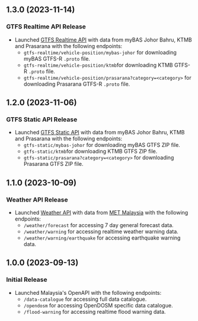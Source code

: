 ## 1.3.0 (2023-11-14)

### GTFS Realtime API Release

- Launched [GTFS Realtime API](realtime-api/gtfs-realtime) with data from myBAS Johor Bahru, KTMB and Prasarana with the following endpoints:
  - `gtfs-realtime/vehicle-position/mybas-johor` for downloading myBAS GTFS-R `.proto` file.
  - `gtfs-realtime/vehicle-position/ktmb`for downloading KTMB GTFS-R `.proto` file.
  - `gtfs-realtime/vehicle-position/prasarana?category=<category>` for downloading Prasarana GTFS-R `.proto` file.

## 1.2.0 (2023-11-06)

### GTFS Static API Release

- Launched [GTFS Static API](realtime-api/gtfs-static) with data from myBAS Johor Bahru, KTMB and Prasarana with the following endpoints:
  - `gtfs-static/mybas-johor` for downloading myBAS GTFS ZIP file.
  - `gtfs-static/ktmb`for downloading KTMB GTFS ZIP file.
  - `gtfs-static/prasarana?category=<category>` for downloading Prasarana GTFS ZIP file.

## 1.1.0 (2023-10-09)

### Weather API Release

- Launched [Weather API](realtime-api/weather) with data from [MET Malaysia](https://www.met.gov.my/) with the following endpoints:
  - `/weather/forecast` for accessing 7 day general forecast data.
  - `/weather/warning` for accessing realtime weather warning data.
  - `/weather/warning/earthquake` for accessing earthquake warning data.

## 1.0.0 (2023-09-13)

### Initial Release

- Launched Malaysia's OpenAPI with the following endpoints:
  - `/data-catalogue` for accessing full data catalogue.
  - `/opendosm` for accessing OpenDOSM specific data catalogue.
  - `/flood-warning` for accessing realtime flood warning data.

[Unreleased]: #unreleased
[1.2.1]: #1.2.1---2023-11-13
